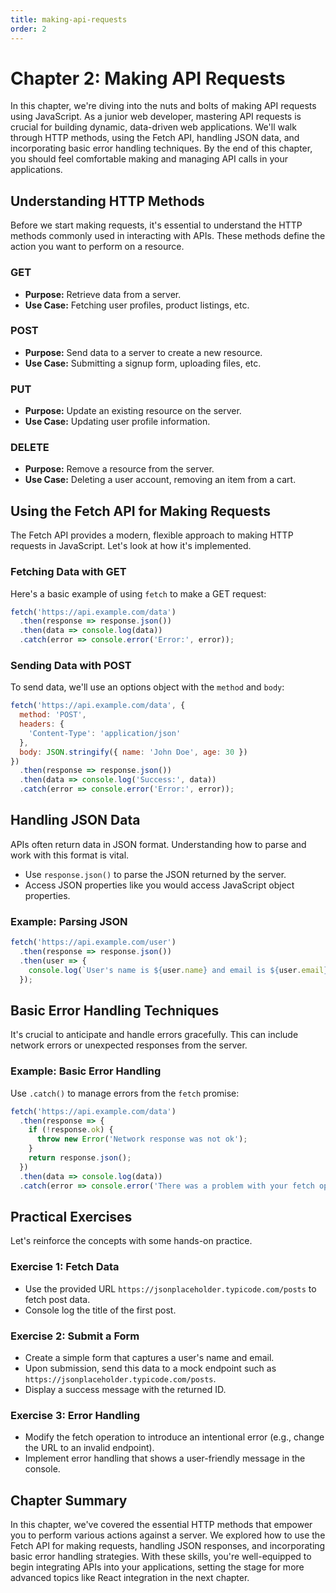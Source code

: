 ```yaml
---
title: making-api-requests
order: 2
---
```


# Chapter 2: Making API Requests

In this chapter, we're diving into the nuts and bolts of making API requests using JavaScript. As a junior web developer, mastering API requests is crucial for building dynamic, data-driven web applications. We'll walk through HTTP methods, using the Fetch API, handling JSON data, and incorporating basic error handling techniques. By the end of this chapter, you should feel comfortable making and managing API calls in your applications.

## Understanding HTTP Methods

Before we start making requests, it's essential to understand the HTTP methods commonly used in interacting with APIs. These methods define the action you want to perform on a resource.

### GET

- **Purpose:** Retrieve data from a server.
- **Use Case:** Fetching user profiles, product listings, etc.

### POST

- **Purpose:** Send data to a server to create a new resource.
- **Use Case:** Submitting a signup form, uploading files, etc.

### PUT

- **Purpose:** Update an existing resource on the server.
- **Use Case:** Updating user profile information.

### DELETE

- **Purpose:** Remove a resource from the server.
- **Use Case:** Deleting a user account, removing an item from a cart.

## Using the Fetch API for Making Requests

The Fetch API provides a modern, flexible approach to making HTTP requests in JavaScript. Let's look at how it's implemented.

### Fetching Data with GET

Here's a basic example of using `fetch` to make a GET request:

```javascript
fetch('https://api.example.com/data')
  .then(response => response.json())
  .then(data => console.log(data))
  .catch(error => console.error('Error:', error));
```

### Sending Data with POST

To send data, we'll use an options object with the `method` and `body`:

```javascript
fetch('https://api.example.com/data', {
  method: 'POST',
  headers: {
    'Content-Type': 'application/json'
  },
  body: JSON.stringify({ name: 'John Doe', age: 30 })
})
  .then(response => response.json())
  .then(data => console.log('Success:', data))
  .catch(error => console.error('Error:', error));
```

## Handling JSON Data

APIs often return data in JSON format. Understanding how to parse and work with this format is vital.

- Use `response.json()` to parse the JSON returned by the server.
- Access JSON properties like you would access JavaScript object properties.

### Example: Parsing JSON

```javascript
fetch('https://api.example.com/user')
  .then(response => response.json())
  .then(user => {
    console.log(`User's name is ${user.name} and email is ${user.email}`);
  });
```

## Basic Error Handling Techniques

It's crucial to anticipate and handle errors gracefully. This can include network errors or unexpected responses from the server.

### Example: Basic Error Handling

Use `.catch()` to manage errors from the `fetch` promise:

```javascript
fetch('https://api.example.com/data')
  .then(response => {
    if (!response.ok) {
      throw new Error('Network response was not ok');
    }
    return response.json();
  })
  .then(data => console.log(data))
  .catch(error => console.error('There was a problem with your fetch operation:', error));
```

## Practical Exercises

Let's reinforce the concepts with some hands-on practice.

### Exercise 1: Fetch Data

- Use the provided URL `https://jsonplaceholder.typicode.com/posts` to fetch post data.
- Console log the title of the first post.

### Exercise 2: Submit a Form

- Create a simple form that captures a user's name and email.
- Upon submission, send this data to a mock endpoint such as `https://jsonplaceholder.typicode.com/posts`.
- Display a success message with the returned ID.

### Exercise 3: Error Handling

- Modify the fetch operation to introduce an intentional error (e.g., change the URL to an invalid endpoint).
- Implement error handling that shows a user-friendly message in the console.

## Chapter Summary

In this chapter, we've covered the essential HTTP methods that empower you to perform various actions against a server. We explored how to use the Fetch API for making requests, handling JSON responses, and incorporating basic error handling strategies. With these skills, you're well-equipped to begin integrating APIs into your applications, setting the stage for more advanced topics like React integration in the next chapter.
